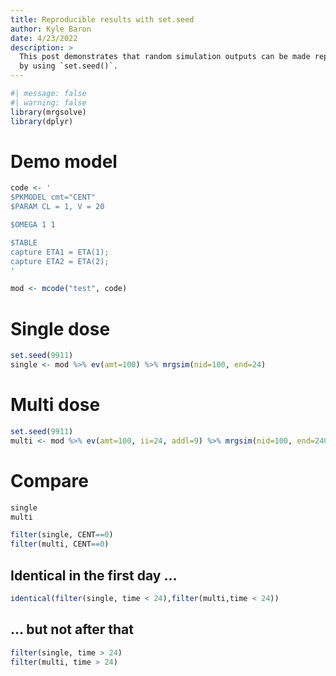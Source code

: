 ```yaml
---
title: Reproducible results with set.seed
author: Kyle Baron
date: 4/23/2022
description: > 
  This post demonstrates that random simulation outputs can be made reproducible
  by using `set.seed()`.
---
```



```r
#| message: false
#| warning: false
library(mrgsolve)
library(dplyr)
```


# Demo model
```r
code <- '
$PKMODEL cmt="CENT"
$PARAM CL = 1, V = 20

$OMEGA 1 1

$TABLE
capture ETA1 = ETA(1);
capture ETA2 = ETA(2);
'
```


```r
mod <- mcode("test", code)
```

# Single dose

```r
set.seed(9911)
single <- mod %>% ev(amt=100) %>% mrgsim(nid=100, end=24)

```

# Multi dose 
```r
set.seed(9911)
multi <- mod %>% ev(amt=100, ii=24, addl=9) %>% mrgsim(nid=100, end=240)
```



# Compare
```r
single
multi
```

```r
filter(single, CENT==0)
filter(multi, CENT==0)
```





## Identical in the first day ...
```r
identical(filter(single, time < 24),filter(multi,time < 24))
```

## ... but not after that
```r
filter(single, time > 24)
filter(multi, time > 24)
```






